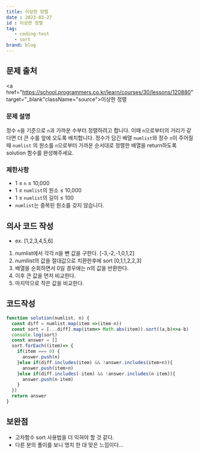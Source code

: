 ```yaml
---
title: 이상한 정렬
date : 2023-03-27
id : 이상한 정렬
tag: 
   - coding-test
   - sort
brand: blog
---
```


## 문제 출처
<a href="https://school.programmers.co.kr/learn/courses/30/lessons/120880" target="_blank"className="source">이상한 정렬</a>

### 문제 설명

정수 `n`을 기준으로 `n`과 가까운 수부터 정렬하려고 합니다. 이때 `n`으로부터의 거리가 같다면 더 큰 수를 앞에 오도록 배치합니다. 정수가 담긴 배열 `numlist`와 정수 `n`이 주어질 때 `numlist`
의 원소를 `n`으로부터 가까운 순서대로 정렬한 배열을 return하도록 solution 함수를 완성해주세요.

### 제한사항

- 1 ≤ `n` ≤ 10,000
- 1 ≤ `numlist`의 원소 ≤ 10,000
- 1 ≤ `numlist`의 길이 ≤ 100
- `numlist`는 중복된 원소를 갖지 않습니다.

## 의사 코드 작성

- ex. [1,2,3,4,5,6]
1. numlist에서 각각 n을 뺀 값을 구한다. [-3,-2,-1,0,1,2]
2. numllist의 값을 절대값으로 치환한후에 sort [0,1,1,2,2,3]
3. 배열을 순회하면서 0일 경우에는 n의 값을 반환한다.
4. 이후 큰 값을 먼저 비교한다. 
5. 마지막으로 작은 값을 비교한다.

## 코드작성

```jsx
function solution(numlist, n) {
  const diff = numlist.map(item =>(item-n))
  const sort = [...diff].map(item=> Math.abs(item)).sort((a,b)=>a-b)
  console.log(sort)
  const answer = []
  sort.forEach((item)=> {
    if(item === 0) {
      answer.push(n)
    }else if(diff.includes(item) && !answer.includes(item+n)){
      answer.push(item+n)
    }else if(diff.includes(-item) && !answer.includes(n-item)){
      answer.push(n-item)
    }
  })
  return answer
}
```

## 보완점

- 고차함수 sort 사용법을 더 익혀야 할 것 같다.
- 다른 분의 풀이를 보니 명치 한 대 맞은 느낌이다…